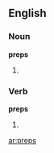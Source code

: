 ==English==
===Noun===
'''preps'''
# {{plural of|[[prep]]}}

===Verb===
'''preps'''
# {{third-person singular of|[[prep]]}}

[[ar:preps]]